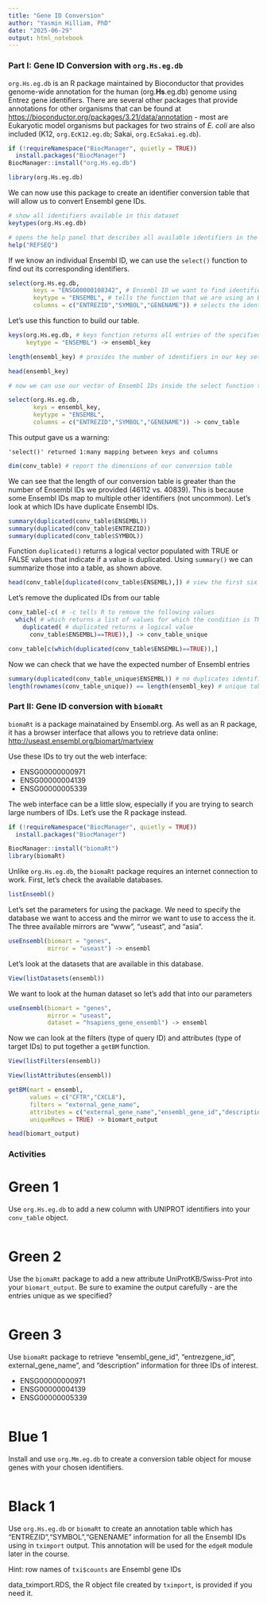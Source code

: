 ```yaml
---
title: "Gene ID Conversion"
author: "Yasmin Hilliam, PhD"
date: "2025-06-29"
output: html_notebook
---
```


### Part I: Gene ID Conversion with `org.Hs.eg.db`

`org.Hs.eg.db` is an R package maintained by Bioconductor that provides genome-wide annotation for the human (org.**Hs**.eg.db) genome using Entrez gene identifiers. There are several other packages that provide annotations for other organisms that can be found at <https://bioconductor.org/packages/3.21/data/annotation> - most are Eukaryotic model organisms but packages for two strains of *E. coli* are also included (K12, `org.EcK12.eg.db`; Sakai, `org.EcSakai.eg.db`).

```r
if (!requireNamespace("BiocManager", quietly = TRUE))
  install.packages("BiocManager")
BiocManager::install("org.Hs.eg.db")

library(org.Hs.eg.db) 
```

We can now use this package to create an identifier conversion table that will allow us to convert Ensembl gene IDs.

```r
# show all identifiers available in this dataset
keytypes(org.Hs.eg.db)

# opens the help panel that describes all available identifiers in the database
help("REFSEQ")
```

If we know an individual Ensembl ID, we can use the `select()` function to find out its corresponding identifiers.

```R
select(org.Hs.eg.db,
       keys = "ENSG00000108342", # Ensembl ID we want to find identifiers for
       keytype = "ENSEMBL", # tells the function that we are using an Ensembl ID as our reference
       columns = c("ENTREZID","SYMBOL","GENENAME")) # selects the identifiers we are interested in
```

Let's use this function to build our table.

```r
keys(org.Hs.eg.db, # keys function returns all entries of the specified keytype
     keytype = "ENSEMBL") -> ensembl_key

length(ensembl_key) # provides the number of identifiers in our key set - 40839 IDs

head(ensembl_key)

# now we can use our vector of Ensembl IDs inside the select function to build a conversion table

select(org.Hs.eg.db,
       keys = ensembl_key,
       keytype = "ENSEMBL",
       columns = c("ENTREZID","SYMBOL","GENENAME")) -> conv_table
```

This output gave us a warning:

`'select()' returned 1:many mapping between keys and columns`

```r
dim(conv_table) # report the dimensions of our conversion table
```

We can see that the length of our conversion table is greater than the number of Ensembl IDs we provided (46112 vs. 40839). This is because some Ensembl IDs map to multiple other identifiers (not uncommon). Let's look at which IDs have duplicate Ensembl IDs.

```r
summary(duplicated(conv_table$ENSEMBL))
summary(duplicated(conv_table$ENTREZID))
summary(duplicated(conv_table$SYMBOL))
```

Function `duplicated()` returns a logical vector populated with TRUE or FALSE values that indicate if a value is duplicated. Using `summary()` we can summarize those into a table, as shown above.

```r
head(conv_table[duplicated(conv_table$ENSEMBL),]) # view the first six rows of duplicated IDs
```

Let's remove the duplicated IDs from our table

```r
conv_table[-c( # -c tells R to remove the following values
  which( # which returns a list of values for which the condition is TRUE
    duplicated( # duplicated returns a logical value
      conv_table$ENSEMBL)==TRUE)),] -> conv_table_unique

conv_table[c(which(duplicated(conv_table$ENSEMBL)==TRUE)),]
```

Now we can check that we have the expected number of Ensembl entries

```R
summary(duplicated(conv_table_unique$ENSEMBL)) # no duplicates identified
length(rownames(conv_table_unique)) == length(ensembl_key) # unique table has same number of row names as our list of ensembl IDs
```

### Part II: Gene ID conversion with `biomaRt`

`biomaRt` is a package mainatained by Ensembl.org. As well as an R package, it has a browser interface that allows you to retrieve data online: <http://useast.ensembl.org/biomart/martview>

Use these IDs to try out the web interface:

-   ENSG00000000971
-   ENSG00000004139
-   ENSG00000005339

The web interface can be a little slow, especially if you are trying to search large numbers of IDs. Let's use the R package instead.

```r
if (!requireNamespace("BiocManager", quietly = TRUE))
  install.packages("BiocManager")

BiocManager::install("biomaRt")
library(biomaRt) 
```

Unlike `org.Hs.eg.db`, the `biomaRt` package requires an internet connection to work. First, let's check the available databases.

```r
listEnsembl()
```

Let's set the parameters for using the package. We need to specify the database we want to access and the mirror we want to use to access the it. The three available mirrors are "www", "useast", and "asia".

```r
useEnsembl(biomart = "genes",
           mirror = "useast") -> ensembl
```

Let's look at the datasets that are available in this database.

```r
View(listDatasets(ensembl))
```

We want to look at the human dataset so let's add that into our parameters

```r
useEnsembl(biomart = "genes",
           mirror = "useast",
           dataset = "hsapiens_gene_ensembl") -> ensembl
```

Now we can look at the filters (type of query ID) and attributes (type of target IDs) to put together a `getBM` function.

```r
View(listFilters(ensembl))
```

```r
View(listAttributes(ensembl))
```

```r
getBM(mart = ensembl,
      values = c("CFTR","CXCL8"),
      filters = "external_gene_name",
      attributes = c("external_gene_name","ensembl_gene_id","description"),
      uniqueRows = TRUE) -> biomart_output

head(biomart_output)
```

### Activities

# Green 1

Use `org.Hs.eg.db` to add a new column with UNIPROT identifiers into your `conv_table` object.

```r

```

# Green 2

Use the `biomaRt` package to add a new attribute UniProtKB/Swiss-Prot into your `biomart_output`. Be sure to examine the output carefully - are the entries unique as we specified?

```r

```

# Green 3

Use `biomaRt` package to retrieve "ensembl_gene_id", "entrezgene_id", external_gene_name", and "description" information for three IDs of interest.

-   ENSG00000000971
-   ENSG00000004139
-   ENSG00000005339

```R

```

# Blue 1

Install and use `org.Mm.eg.db` to create a conversion table object for mouse genes with your chosen identifiers.

```r

```

# Black 1

Use `org.Hs.eg.db` or `biomaRt` to create an annotation table which has "ENTREZID","SYMBOL","GENENAME" information for all the Ensembl IDs using in `tximport` output. This annotation will be used for the `edgeR` module later in the course.

Hint: row names of `txi$counts` are Ensembl gene IDs

data_tximport.RDS, the R object file created by `tximport`, is provided if you need it.

```r

```
